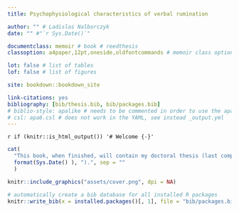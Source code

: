 ```yaml
--- 
title: Psychophysiological characteristics of verbal rumination

author: "" # Ladislas Nalborczyk
date: "" #"`r Sys.Date()`"

documentclass: memoir # book # reedthesis
classoption: a4paper,12pt,oneside,oldfontcommands # memoir class options

lot: false # list of tables
lof: false # list of figures

site: bookdown::bookdown_site

link-citations: yes
bibliography: [bib/thesis.bib, bib/packages.bib]
# biblio-style: apalike # needs to be commented in order to use the apa6.csl instead
# csl: apa6.csl # does not work in the YAML, see instead _output.yml
---
```


`r if (knitr::is_html_output()) '# Welcome {-}'`

```r
cat(
  "This book, when finished, will contain my doctoral thesis (last compiled on ",
  format(Sys.Date() ), ").", sep = ""
  )
```

```r
knitr::include_graphics("assets/cover.png", dpi = NA)
```

```r
# automatically create a bib database for all installed R packages
knitr::write_bib(x = installed.packages()[, 1], file = "bib/packages.bib")
```
